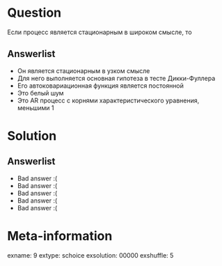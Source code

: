 Question
========
Если процесс является стационарным в широком смысле, то



Answerlist
----------
*  Он является стационарным в узком смысле
*  Для него выполняется основная гипотеза в тесте Дикки-Фуллера
*  Его автоковариационная функция является постоянной
*  Это белый шум
*  Это AR процесс с корнями характеристического уравнения, меньшими 1

Solution
========

Answerlist
----------
*  Bad answer :(
*  Bad answer :(
*  Bad answer :(
*  Bad answer :(
*  Bad answer :(

Meta-information
================
exname: 9
extype: schoice
exsolution: 00000
exshuffle: 5
